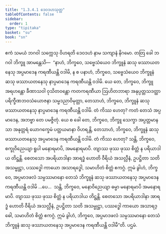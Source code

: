 ```yaml
---
title: "1.3.4.1 ဒေဝဒဟသုတ္တ"
tableOfContents: false
sidebar:
  order: 1
type: "tipitaka"
basket: "su"
book: "sn"
---
```



<DynamicBreadcrumb />

<Division number="134" book="sn" e="ch" v="18" p="299">

<Paragraph number="775" book="sn">
ဧကံ သမယံ ဘဂဝါ သက္ကေသု ဝိဟရတိ ဒေဝဒဟံ နာမ သကျာနံ နိဂမော. တတြ ခေါ ဘဂဝါ ဘိက္ခူ အာမန္တေသိ—  “နာဟံ, ဘိက္ခဝေ, သဗ္ဗေသံယေဝ ဘိက္ခူနံ ဆသု ဖဿာယတနေသု အပ္ပမာဒေန ကရဏီယန္တိ ဝဒါမိ, န စ ပနာဟံ, ဘိက္ခဝေ, သဗ္ဗေသံယေဝ ဘိက္ခူနံ ဆသု ဖဿာယတနေသု နာပ္ပမာဒေန ကရဏီယန္တိ ဝဒါမိ. ယေ တေ, ဘိက္ခဝေ, ဘိက္ခူ အရဟန္တော ခီဏာသဝါ ဝုသိတဝန္တော ကတကရဏီယာ ဩဟိတဘာရာ အနုပ္ပတ္တသဒတ္ထာ ပရိက္ခီဏဘဝသံယောဇနာ သမ္မဒညာဝိမုတ္တာ, တေသာဟံ, ဘိက္ခဝေ, ဘိက္ခူနံ ဆသု ဖဿာယတနေသု နာပ္ပမာဒေန ကရဏီယန္တိ ဝဒါမိ. တံ ကိဿ ဟေတု? ကတံ တေသံ အပ္ပမာဒေန, အဘဗ္ဗာ တေ ပမဇ္ဇိတုံ. ယေ စ ခေါ တေ, ဘိက္ခဝေ, ဘိက္ခူ သေက္ခာ အပ္ပတ္တမာနသာ အနုတ္တရံ ယောဂက္ခေမံ ပတ္ထယမာနာ ဝိဟရန္တိ, တေသာဟံ, ဘိက္ခဝေ, ဘိက္ခူနံ ဆသု ဖဿာယတနေသု အပ္ပမာဒေန ကရဏီယန္တိ ဝဒါမိ. တံ ကိဿ ဟေတု? သန္တိ, ဘိက္ခဝေ, စက္ခုဝိညေယျာ ရူပါ မနောရမာပိ, အမနောရမာပိ. တျာဿ ဖုဿ ဖုဿ စိတ္တံ န ပရိယာဒါယ တိဋ္ဌန္တိ. စေတသော အပရိယာဒါနာ အာရဒ္ဓံ ဟောတိ ဝီရိယံ အသလ္လီနံ, ဥပဋ္ဌိတာ သတိ အသမ္မုဋ္ဌာ, ပဿဒ္ဓေါ ကာယော အသာရဒ္ဓေါ, သမာဟိတံ စိတ္တံ ဧကဂ္ဂံ. ဣမံ ခွါဟံ, ဘိက္ခဝေ, အပ္ပမာဒဖလံ သမ္ပဿမာနော တေသံ ဘိက္ခူနံ ဆသု ဖဿာယတနေသု အပ္ပမာဒေန ကရဏီယန္တိ ဝဒါမိ …ပေ…  သန္တိ, ဘိက္ခဝေ, မနောဝိညေယျာ ဓမ္မာ မနောရမာပိ အမနောရမာပိ. တျာဿ ဖုဿ ဖုဿ စိတ္တံ န ပရိယာဒါယ တိဋ္ဌန္တိ. စေတသော အပရိယာဒါနာ အာရဒ္ဓံ ဟောတိ ဝီရိယံ အသလ္လီနံ, ဥပဋ္ဌိတာ သတိ အသမ္မုဋ္ဌာ, ပဿဒ္ဓေါ ကာယော အသာရဒ္ဓေါ, သမာဟိတံ စိတ္တံ ဧကဂ္ဂံ. ဣမံ ခွါဟံ, ဘိက္ခဝေ, အပ္ပမာဒဖလံ သမ္ပဿမာနော တေသံ ဘိက္ခူနံ ဆသု ဖဿာယတနေသု အပ္ပမာဒေန ကရဏီယန္တိ ဝဒါမီ”တိ.

</Paragraph>
</Division>

<Paragraph number="776" type="center" book="sn">
ပဌမံ.
</Paragraph>